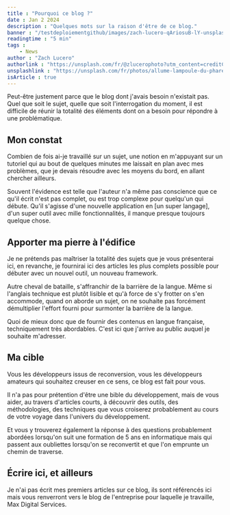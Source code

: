 ```yaml
---
title : "Pourquoi ce blog ?"
date : Jan 2 2024
description : "Quelques mots sur la raison d'être de ce blog."
banner : "/testdeploiementgithub/images/zach-lucero-qAriosuB-lY-unsplash.webp"
readingtime : "5 min"
tags :
    - News
author : "Zach Lucero"
authorlink : "https://unsplash.com/fr/@zlucerophoto?utm_content=creditCopyText&utm_medium=referral&utm_source=unsplash"
unsplashlink : "https://unsplash.com/fr/photos/allume-lampoule-du-phare-qAriosuB-lY?utm_content=creditCopyText&utm_medium=referral&utm_source=unsplash"
isArticle : true
---
```


Peut-être justement parce que le blog dont j'avais besoin n'existait pas. Quel que soit le sujet, quelle que soit l'interrogation du moment, il est difficile de réunir la totalité des éléments dont on a besoin pour répondre à une problématique.

## Mon constat

Combien de fois ai-je travaillé sur un sujet, une notion en m'appuyant sur un tutoriel qui au bout de quelques minutes me laissait en plan avec mes problèmes, que je devais résoudre avec les moyens du bord, en allant chercher ailleurs.

Souvent l'évidence est telle que l'auteur n'a même pas conscience que ce qu'il écrit n'est pas complet, ou est trop complexe pour quelqu'un qui débute. Qu'il s'agisse d'une nouvelle application en [un super langage], d'un super outil avec mille fonctionnalités, il manque presque toujours quelque chose.

## Apporter ma pierre à l'édifice

Je ne prétends pas maîtriser la totalité des sujets que je vous présenterai ici, en revanche, je fournirai ici des articles les plus complets possible pour débuter avec un nouvel outil, un nouveau framework.

Autre cheval de bataille, s'affranchir de la barrière de la langue. Même si l'anglais technique est plutôt lisible et qu'à force de s'y frotter on s'en accommode, quand on aborde un sujet, on ne souhaite pas forcément démultiplier l'effort fourni pour surmonter la barrière de la langue.

Quoi de mieux donc que de fournir des contenus en langue française, techniquement très abordables. C'est ici que j'arrive au public auquel je souhaite m'adresser.

## Ma cible

Vous les développeurs issus de reconversion, vous les développeurs amateurs qui souhaitez creuser en ce sens, ce blog est fait pour vous. 

Il n'a pas pour prétention d'être une bible du développement, mais de vous aider, au travers d'articles courts, à découvrir des outils, des méthodologies, des techniques que vous croiserez probablement au cours de votre voyage dans l'univers du développement.

Et vous y trouverez également la réponse à des questions probablement abordées lorsqu'on suit une formation de 5 ans en informatique mais qui passent aux oubliettes lorsqu'on se reconvertit et que l'on emprunte un chemin de traverse.

## Écrire ici, et ailleurs

Je n'ai pas écrit mes premiers articles sur ce blog, ils sont référencés ici mais vous renverront vers le blog de l'entreprise pour laquelle je travaille, Max Digital Services.

